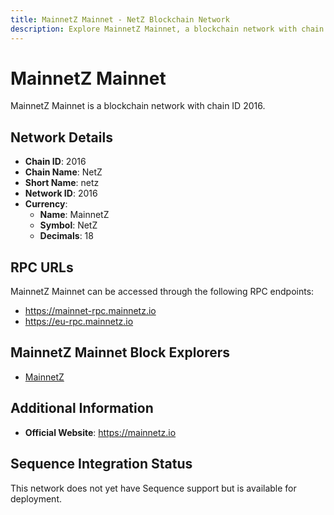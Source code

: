 ```yaml
--- 
title: MainnetZ Mainnet - NetZ Blockchain Network
description: Explore MainnetZ Mainnet, a blockchain network with chain ID 2016. Learn about its native currency, MainnetZ, and how to interact with the network.
---
```


# MainnetZ Mainnet

MainnetZ Mainnet is a blockchain network with chain ID 2016.

## Network Details

- **Chain ID**: 2016
- **Chain Name**: NetZ
- **Short Name**: netz
- **Network ID**: 2016
- **Currency**: 
  - **Name**: MainnetZ
  - **Symbol**: NetZ
  - **Decimals**: 18

## RPC URLs

MainnetZ Mainnet can be accessed through the following RPC endpoints:

- https://mainnet-rpc.mainnetz.io
- https://eu-rpc.mainnetz.io

## MainnetZ Mainnet Block Explorers

- [MainnetZ](https://explorer.mainnetz.io)

## Additional Information

- **Official Website**: https://mainnetz.io

## Sequence Integration Status

This network does not yet have Sequence support but is available for deployment.
